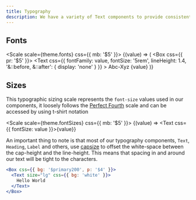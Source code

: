 ```yaml
---
title: Typography
description: We have a variety of Text components to provide consistent typography throughout the application. You can read more about those specific font styles in the Text Component documentation.
---
```


## Fonts

<Scale scale={theme.fonts} css={{ mb: '$5' }}>
  {(value) => (
    <Box css={{ pr: '$5' }}>
      <Text
        css={{
          fontFamily: value,
          fontSize: '5rem',
          lineHeight: 1.4,
          '&::before, &::after': { display: 'none' }
        }}
      >
        Abc-Xyz
      </Text>
      <Text size="lg">{value}</Text>
    </Box>
  )}
</Scale>

## Sizes

This typographic sizing scale represents the `font-size` values used in our components, it loosely follows the [Perfect Fourth](https://type-scale.com/?scale=1.333&font=Inter) scale and can be accessed by using t-shirt notation

<Scale scale={theme.fontSizes} css={{ mb: '$5' }}>
  {(value) => <Text css={{ fontSize: value }}>{value}</Text>}
</Scale>

An important thing to note is that most of our typography components, `Text`, `Heading`, `Label` and others, use [capsize](https://seek-oss.github.io/capsize/) to offset the white-space between the cap-height and the line-height. This means that spacing in and around our text will be tight to the characters.

```jsx preview
<Box css={{ bg: '$primary200', p: '$4' }}>
  <Text size="lg" css={{ bg: 'white' }}>
    Hello World
  </Text>
</Box>
```
